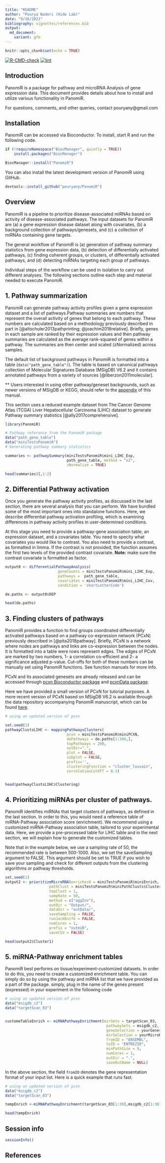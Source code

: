 ```yaml
---
title: "README"
author: "Pourya Naderi (Hide Lab)"
date: "9/16/2021"
bibliography: vignettes/references.bib  
output:
  md_document:
    variant: gfm
---
```


```r
knitr::opts_chunk$set(echo = TRUE)
```

<!-- badges: start -->
[![R-CMD-check](https://github.com/pouryany/PanomiR/workflows/R-CMD-check/badge.svg)](https://github.com/pouryany/PanomiR/actions)
[![lint](https://github.com/pouryany/PanomiR/workflows/lint/badge.svg)](https://github.com/pouryany/PanomiR/actions)
<!-- badges: end -->

## Introduction

PanomiR is a package for pathway and microRNA Analysis of gene expression data.
This document provides details about how to install and utilize various 
functionality in PanomiR.

For questions, comments, and other queries, contact pouryany@gmail.com

## Installation

PanomiR can be accessed via Bioconductor. To install, start R
and run the following code.

```r
if (!requireNamespace("BiocManager", quietly = TRUE))
    install.packages("BiocManager")

BiocManager::install("PanomiR")
```

You can also install the latest development version of PanomiR using GitHub.

```r
devtools::install_github("pouryany/PanomiR")
```
## Overview

PanomiR is a pipeline to prioritize disease-associated miRNAs based on activity 
of disease-associated pathways. The input datasets for PanomiR are (a) a gene 
expression disease dataset along with covariates, (b) a background collection of 
pathways/genesets, and (c) a collection of miRNAs containing gene targets.

The general workflow of PanomiR is (a) generation of pathway summary statistics 
from gene expression data, (b) detection of differentially activated pathways,
(c) finding coherent groups, or clusters, of differentially activated pathways,
and (d) detecting miRNAs targeting each group of pathways. 

Individual steps of the workflow can be used in isolation to carry out different
analyses. The following sections outline each step and material needed to
execute PanomiR. 

## 1. Pathway summarization

PanomiR can generate pathway activity profiles given a gene expression dataset
and a list of pathways.Pathway summaries are numbers that represent the overall
activity of genes that 
belong to each pathway. These numbers are calculated based on a methodology
previously described in part in  [@altschuler2013pathprinting;
@joachim2018relative].
Briefly, genes in each sample are ranked by their expression values and then
pathway summaries are calculated as the average rank-squared of genes within a 
pathway. The summaries are then center and scaled (zNormalized) across samples.

The default list of background pathways in PanomiR is formatted into a table
(`data("path_gene_table")`). The table is based on canonical pathways collection
of Molecular Signatures Database (MSigDB) V6.2 and it contains annotated 
pathways from a variety of sources  [@liberzon2011molecular].

** Users interested in using other pathway/geneset backgrounds, such as newer 
versions of MSigDB or KEGG, should refer to the [appendix](#geneset) of
this manual.

This section uses a reduced example dataset from The Cancer Genome Atlas (TCGA)
Liver Hepatocellular Carcinoma (LIHC) dataset to generate
Pathway summary statistics [@ally2017comprehensive]. 

```r
library(PanomiR)

# Pathway reference from the PanomiR package
data("path_gene_table")
data("miniTestsPanomiR")
# Generating pathway summary statistics 

summaries <- pathwaySummary(miniTestsPanomiR$mini_LIHC_Exp,
                            path_gene_table, method = "x2",
                            zNormalize = TRUE)

head(summaries)[,1:2]
```




## 2. Differential Pathway activation

Once you generate the pathway activity profiles, as discussed in the last
section, there are several analysis that you can perform. We have bundled some 
of the most important ones into standalone functions. Here, we describe
differential pathway activation profiling, which is examining differences in
pathway activity profiles in user-determined conditions.

At this stage you need to provide a pathway-gene association table, an
expression dataset, and a covariates table. You need to specity what covariates
you would like to contrast. You also need to provide a contrast, as formatted in
limma. If the contrast is not provided, the function assumes the first two 
levels of the provided contrast covariate. **Note:** make sure the contrast 
covariate is formatted as factor.


```r

output0 <- differentialPathwayAnalysis(
                        geneCounts = miniTestsPanomiR$mini_LIHC_Exp,
                        pathways =  path_gene_table,
                        covariates = miniTestsPanomiR$mini_LIHC_Cov,
                        condition = 'shortLetterCode')

de.paths <- output0$DEP

head(de.paths)
```

## 3. Finding clusters of pathways

PanomiR provides a function to find groups coordinated differentially 
activated pathways based on a pathway co-expression network (PCxN) previously
described in  [@pita2018pathway]. Briefly, PCxN
is a network where nodes are pathways and links are co-expression between the
nodes. It is formatted into a table were rows represent edges. The edges of PCxN
are marked by two numbers, 1- a correlation co-efficient and 2- a significance
adjusted p-value. Cut-offs for both of these numbers can be manually set using 
PanomiR functions. See function manuals for more info. 

PCxN and its associated genesets are already released and can be accessed through
[pcxn Bioconductor package](http://bioconductor.org/packages/release/bioc/html/pcxn.html)
and [pcxnData package](http://bioconductor.org/packages/release/data/experiment/html/pcxnData.html).

Here we have provided a small version of PCxN for tutorial purposes. A more 
recent version of PCxN based on MSigDB V6.2 is available through the 
data repository accompanying PanomiR manuscript, which can be found
[here](https://github.com/pouryany/PanomiR_paper).


```r


# using an updated version of pcxn 

set.seed(2)
pathwayClustsLIHC <- mappingPathwaysClusters(
                            pcxn = miniTestsPanomiR$miniPCXN, 
                            dePathways = de.paths[1:300,],
                            topPathways = 200,
                            outDir=".",
                            plot = FALSE,
                            subplot = FALSE,
                            prefix='',
                            clusteringFunction = "cluster_louvain",
                            correlationCutOff = 0.1)


head(pathwayClustsLIHC$Clustering)

```


## 4. Prioritizing miRNAs per cluster of pathways.

PanomiR identifies miRNAs that target clusters of pathways, as defined in the 
last section. In order to this, you would need a reference table of
miRNA-Pathway association score (enrichment). We recommend using a customized
miRNA-Pathway association table, tailored to your experimental data. Here, 
we provide a pre-processed table for LIHC table and in the next section, we will
explain how to generate the customized tables.

Note that in the example below, we use a sampling rate of 50, the recommended
rate is between 500-1000. Also, we set the saveSampling argument to FALSE. This
argument should be set to TRUE if you wish to save your sampling and check for
different outputs from the clustering algorithms or pathway thresholds.


```r



set.seed(1)
output2 <- prioritizeMicroRNA(enriches0 = miniTestsPanomiR$miniEnrich,
                    pathClust = miniTestsPanomiR$miniPathClusts$Clustering,
                    topClust = 1,
                    sampRate = 50, 
                    method = c("aggInv"),
                    outDir = "Output/",
                    dataDir = "outData/",
                    saveSampling = FALSE,
                    runJackKnife = FALSE,
                    numCores = 1,
                    prefix = "outmiR",
                    saveCSV = FALSE)

head(output2$Cluster1)

```



## 5. miRNA-Pathway enrichment tables {#geneset}

PanomiR best performs on tissue/experiment-customized datasets. In order to do
this, you need to create a customized enrichment table. You can simply do so by
using the pathway and miRNA list that we have provided as a part of the package.
simply, plug in the name of the genes present (expressed) in your experiment in
the following code



```r


# using an updated version of pcxn 
data("msigdb_c2")
data("targetScan_03")


customeTableEnrich <- miRNAPathwayEnrichment(mirSets = targetScan_03,
                                              pathwaySets = msigdb_c2,
                                              geneSelection = yourGenes,
                                              mirSelection = yourMicroRNAs,
                                              fromID = "ENSEMBL",
                                              toID = "ENTREZID",
                                              minPathSize = 9,
                                              numCores = 1,
                                              outDir = ".",
                                              saveOutName = NULL)

```

In the above section, the field ```fromID``` denotes the gene representation 
format of your input list. Here is a quick example that runs fast.
```r


# using an updated version of pcxn 
data("msigdb_c2")
data("targetScan_03")

tempEnrich <-miRNAPathwayEnrichment(targetScan_03[1:30],msigdb_c2[1:30])

head(tempEnrich)
```

## Session info
```r
sessionInfo()

```

## References